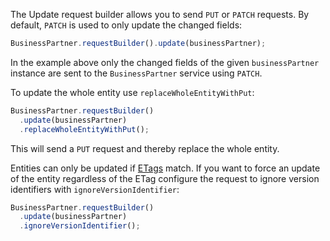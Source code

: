 The Update request builder allows you to send `PUT` or `PATCH` requests.
By default, `PATCH` is used to only update the changed fields:

```ts
BusinessPartner.requestBuilder().update(businessPartner);
```

In the example above only the changed fields of the given `businessPartner` instance are sent to the `BusinessPartner` service using `PATCH`.

To update the whole entity use `replaceWholeEntityWithPut`:

```ts
BusinessPartner.requestBuilder()
  .update(businessPartner)
  .replaceWholeEntityWithPut();
```

This will send a `PUT` request and thereby replace the whole entity.

Entities can only be updated if [ETags](#handling-of-etags) match.
If you want to force an update of the entity regardless of the ETag configure the request to ignore version identifiers with `ignoreVersionIdentifier`:

```ts
BusinessPartner.requestBuilder()
  .update(businessPartner)
  .ignoreVersionIdentifier();
```
